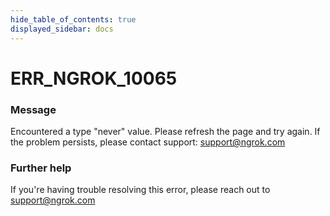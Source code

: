 ```yaml
---
hide_table_of_contents: true
displayed_sidebar: docs
---
```



# ERR_NGROK_10065

### Message

Encountered a type "never" value. Please refresh the page and try again. If the problem persists, please contact support: support@ngrok.com

### Further help

If you're having trouble resolving this error, please reach out to [support@ngrok.com](mailto:support@ngrok.com?subject=Help%20with%20ERR_NGROK_10065)

<ErrorDetails error="err_ngrok_10065" />
